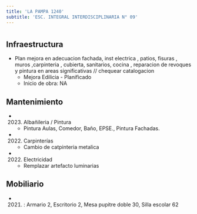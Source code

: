 ```yaml
---
title: 'LA PAMPA 1240'
subtitle: 'ESC. INTEGRAL INTERDISCIPLINARIA N° 09'
---
```


#
## Infraestructura

* Plan mejora en   adecuacion fachada,  inst electrica , patios, fisuras , muros ,carpinteria , cubierta, sanitarios, cocina , reparacion de revoques y   pintura en areas significativas  // chequear catalogacion 
    + Mejora Edilicia - Planificado 
    + Inicio de obra: NA 






## Mantenimiento

*  (2023) Albañileria / Pintura 
    + Pintura Aulas, Comedor,  Baño, EPSE., Pintura Fachadas.

*  (2022) Carpinterías 
    + Cambio de catpinteria metalica

*  (2022) Electricidad 
    + Remplazar artefacto luminarias





## Mobiliario

*  (2021) : Armario 2, Escritorio 2, Mesa pupitre doble 30, Silla escolar 62 



